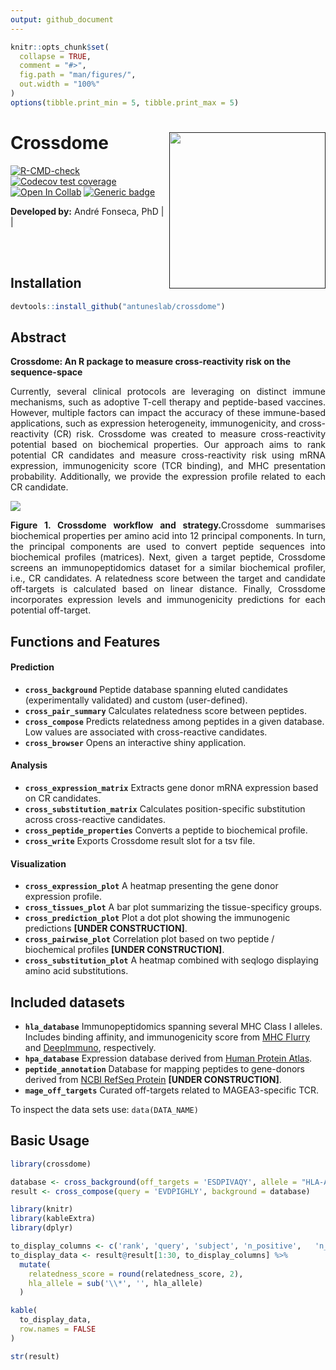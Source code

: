 ```yaml
---
output: github_document
---
```


<!-- README.md is generated from README.Rmd. Please edit that file -->

```r
knitr::opts_chunk$set(
  collapse = TRUE,
  comment = "#>",
  fig.path = "man/figures/",
  out.width = "100%"
)
options(tibble.print_min = 5, tibble.print_max = 5)
```

# Crossdome <a href=''><img src="man/figures/logo.png" align="right" height="250px"/></a>

<!-- badges: start -->
[![R-CMD-check](https://github.com/oandrefonseca/crossdome/actions/workflows/R-CMD-check.yaml/badge.svg)](https://github.com/oandrefonseca/crossdome/actions/workflows/R-CMD-check.yaml)
[![Codecov test coverage](https://codecov.io/gh/oandrefonseca/crossdome/branch/main/graph/badge.svg)](https://app.codecov.io/gh/oandrefonseca/crossdome?branch=main)
[![Open In Collab](https://colab.research.google.com/assets/colab-badge.svg)]()
[![Generic badge](https://img.shields.io/badge/Version-Beta-Orange.svg)]()

<!-- badges: end -->

<script src="https://kit.fontawesome.com/2b46ea512d.js" crossorigin="anonymous"></script>

**Developed by:** André Fonseca, PhD | <a href="mailto:oandrefonseca@gmail.com"><i class="fa-duotone fa-paper-plane"></i></a> | <a href="https://www.linkedin.com/in/oandrefonseca/"><i class="fa-duotone fa-paper-plane"></i></a>  

<br>
<br>

## Installation

```r

devtools::install_github("antuneslab/crossdome")

```

## Abstract

**Crossdome: An R package to measure cross-reactivity risk on the sequence-space**

<p align="justify">  
Currently, several clinical protocols are leveraging on distinct immune mechanisms, such as adoptive T-cell therapy and peptide-based vaccines. However, multiple factors can impact the accuracy of these immune-based applications, such as expression heterogeneity, immunogenicity, and cross-reactivity (CR) risk. Crossdome was created to measure cross-reactivity potential based on biochemical properties. Our approach aims to rank potential CR candidates and measure cross-reactivity risk using mRNA expression, immunogenicity score (TCR binding), and MHC presentation probability. Additionally, we provide the expression profile related to each CR candidate.
</p>

<a href=''><img src="man/figures/workflow.png" align="center"/></a>

<p align="justify">  
<b>Figure 1. Crossdome workflow and strategy.</b>Crossdome summarises biochemical properties per amino acid into 12 principal components. In turn, the principal components are used to convert peptide sequences into biochemical profiles (matrices). Next, given a target peptide, Crossdome screens an immunopeptidomics dataset for a similar biochemical profiler, i.e., CR candidates. A relatedness score between the target and candidate off-targets is calculated based on linear distance. Finally, Crossdome incorporates expression levels and immunogenicity predictions for each potential off-target.
</p>

## Functions and Features

#### Prediction

- **`cross_background`** Peptide database spanning eluted candidates (experimentally validated) and custom (user-defined).
- **`cross_pair_summary`** Calculates relatedness score between peptides.
- **`cross_compose`** Predicts relatedness among peptides in a given database. Low values are associated with cross-reactive candidates.
- **`cross_browser`** Opens an interactive shiny application.

#### Analysis

- **`cross_expression_matrix`**  Extracts gene donor mRNA expression based on CR candidates.
- **`cross_substitution_matrix`**  Calculates position-specific substitution across cross-reactive candidates.
- **`cross_peptide_properties`**  Converts a peptide to biochemical profile.
- **`cross_write`**  Exports Crossdome result slot for a tsv file.

#### Visualization

- **`cross_expression_plot`**  A heatmap presenting the gene donor expression profile.
- **`cross_tissues_plot`**  A bar plot summarizing the tissue-specificy groups.
- **`cross_prediction_plot`**  Plot a dot plot showing the immunogenic predictions **[UNDER CONSTRUCTION]**.
- **`cross_pairwise_plot`**  Correlation plot based on two peptide / biochemical profiles **[UNDER CONSTRUCTION]**.
- **`cross_substitution_plot`**  A heatmap combined with seqlogo displaying amino acid substitutions.

## Included datasets

- **`hla_database`** Immunopeptidomics spanning several MHC Class I alleles. Includes binding affinity, and immunogenicity score from [MHC Flurry](https://www.sciencedirect.com/science/article/pii/S2405471220302398) and [DeepImmuno](https://academic.oup.com/bib/article/22/6/bbab160/6261914), respectively.
- **`hpa_database`** Expression database derived from [Human Protein Atlas](https://www.proteinatlas.org/).
- **`peptide_annotation`** Database for mapping peptides to gene-donors derived from [NCBI RefSeq Protein](https://www.ncbi.nlm.nih.gov/refseq/) **[UNDER CONSTRUCTION]**. 
- **`mage_off_targets`** Curated off-targets related to MAGEA3-specific TCR. 

To inspect the data sets use: `data(DATA_NAME)`

## Basic Usage

```r

library(crossdome)

database <- cross_background(off_targets = 'ESDPIVAQY', allele = "HLA-A*01:01")
result <- cross_compose(query = 'EVDPIGHLY', background = database)

```

```r

library(knitr)
library(kableExtra)
library(dplyr)

to_display_columns <- c('rank', 'query', 'subject',	'n_positive',	'n_mismatch',	'relatedness_score', 'pvalue', 'hla_allele')
to_display_data <- result@result[1:30, to_display_columns] %>%
  mutate(
    relatedness_score = round(relatedness_score, 2),
    hla_allele = sub('\\*', '', hla_allele)
  )

kable(
  to_display_data, 
  row.names = FALSE
)

```

```r

str(result)

```
